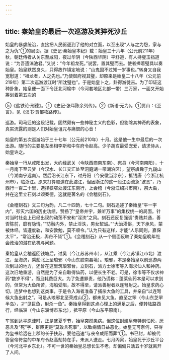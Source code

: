 ```yaml
---
---
---
```

title: 秦始皇的最后一次巡游及其猝死沙丘
---



始皇的暴虐统治，直接把人民驱逐到了他的对立面，以至出现“人与之为怨，家与之为仇”①的局面。据《史记·秦始皇本纪》载：始皇三十六年（公元前211年）秋，朝廷侍者从关东至咸阳，夜过华阴（今陕西华阴）平舒道，有人持璧玉挡道说：“为吾遗滈池君。”又说：“今年祖龙死。”说罢，置其璧而去。使者捧着璧具以奏始皇。始皇默然良久，只得故作镇定地说：“山鬼固不过知一岁事也。”转身又自我宽慰道：“祖龙者，人之先也。”乃使御府视其璧，却原来是始皇二十八年（公元前219年）第二次巡游渡江时“所沈璧也”。于是始皇卜之，卦得游徙吉。为了印证这种卦象，始皇便一面下令迁北河榆中（今河套地区北部一带）三万家，一面又开始筹划着第五次的

⑤《盐铁论·刑德》。①《史记·张耳陈余列传》。②《新语·无为》。①贾山：《至言》，见《汉书·贾邹枚路传》。

巡游。司马迁的这段记载，固然颇有一些神秘主义的色彩，但剔除其神奇的表象，真实流露的则是人们对始皇诅咒与痛恨的心音！

始皇的第五次巡游始于三十七年（公元前210年）十月。这是他一生中最后的一次出游。随行的主要是左丞相李斯和中车府令赵高。少子胡亥最受宠爱，请求侍从，始皇许之。

秦始皇一行从咸阳出发，大约经武关（今陕西商南东南）、宛县（今河南南阳），十一月南下至云梦（今汉水、长江交汇处至洞庭湖一带湖泊区），望祭虞舜于九嶷山（今湖南宁远南）。然后沿长江东下，过丹阳（今安徽当涂东），抵钱唐（今浙江杭州市），临浙江。原来打算顺道在此渡江，但因浙江的这一段江面流急“波恶”，乃西行一百二十里，选择狭窄处渡江东南行，上会稽（今浙江绍兴市南），祭大禹，并在这里立石刻以颂秦德，这就是著名的《会稽刻石》。

《会稽刻石》文三句为韵，凡二十四韵，七十二句。刻石追述了秦始皇“平一宇内”，殄灭六国的历史功绩，赞扬了“皇帝并宇，兼听万事”的集权统一的局面。针对当时社会上已经出现的动荡不安和“淫泆”之风。刻石还反复强调“贵贱并通，善否陈前，靡有隐情。”“防融内外，禁止淫泆，男女絜诚。”“大治濯俗，天下承风，蒙被休经。皆遵度轨，和安敦勉，莫不顺令。”认为只有这样，才能“人乐同则，嘉保太平”，“常治无极，舆舟不倾”①。《会稽刻石》从一个侧面反映了秦始皇晚年社会政治的潜在危机与问题。

秦始皇从会稽返回钱塘后，过吴（今江苏苏州市），从江乘（今江苏镇江市北）渡江，至海滨，乘船北上至琅邪（今山东胶南县境）。琅邪，本是秦始皇以前巡游两次到过的地方，还曾在这里筑琅邪台，立刻石，派方士徐市等入海求仙人和神药。这次旧地重游，自然是为了亲自取得仙药，以便长生不老。可是，徐市等不仅求神药“数岁不得”，而且耗费巨大。为了免遭罪责，他乃谎称：蓬莱仙药本是可以求到的，但常为大鱼所苦，海船受阻，故不得至，请派善射者以连弩射之。始皇求药心切，连梦中也想到这类事，于是令入海者准备了捕杀大鱼的工具，并亲自“以连弩候大鱼出射之”。可是从琅邪北至荣成山②，都未见大鱼。直至之罘（今山东芝罘半岛），才“见巨鱼，射杀一鱼”。秦始皇得到这点心理上的满足之后，便转陆路西行，经临淄（今山东淄博市东北），抵平原（今山东平原南）。

车驾到达平原津时，正是盛夏季节，始皇突然患病。但这位封建皇帝特别怕死，厌恶言及“死”字，群臣更是“莫敢言死事”，以致病情日益恶化。始皇无可奈何，只得为玺书给远在上郡的长子扶苏，要他迅速“与丧令咸阳而葬”①。书已封，却被代管皇帝符玺的中车府令赵高劫持在手，未派人送走。七月丙寅，始皇死于沙丘平台（今河北平乡东北）。不可一世的秦始皇总想长生不老，却偏偏只活五十岁就离开了人间。